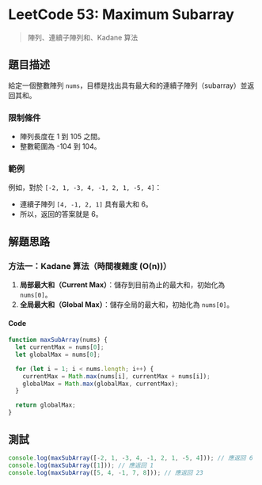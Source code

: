 # LeetCode 53: Maximum Subarray

> 陣列、連續子陣列和、Kadane 算法

## 題目描述

給定一個整數陣列 `nums`，目標是找出具有最大和的連續子陣列（subarray）並返回其和。

### 限制條件

- 陣列長度在 1 到 105 之間。
- 整數範圍為 -104 到 104。

### 範例

例如，對於 `[-2, 1, -3, 4, -1, 2, 1, -5, 4]`：

- 連續子陣列 `[4, -1, 2, 1]` 具有最大和 6。
- 所以，返回的答案就是 6。

## 解題思路

### 方法一：Kadane 算法（時間複雜度 \(O(n)\)）

1. **局部最大和（Current Max）**：儲存到目前為止的最大和，初始化為 `nums[0]`。
2. **全局最大和（Global Max）**：儲存全局的最大和，初始化為 `nums[0]`。

#### Code

```javascript
function maxSubArray(nums) {
  let currentMax = nums[0];
  let globalMax = nums[0];

  for (let i = 1; i < nums.length; i++) {
    currentMax = Math.max(nums[i], currentMax + nums[i]);
    globalMax = Math.max(globalMax, currentMax);
  }

  return globalMax;
}
```

## 測試

```javascript
console.log(maxSubArray([-2, 1, -3, 4, -1, 2, 1, -5, 4])); // 應返回 6
console.log(maxSubArray([1])); // 應返回 1
console.log(maxSubArray([5, 4, -1, 7, 8])); // 應返回 23
```
